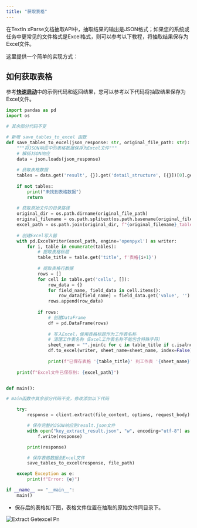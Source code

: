 ```yaml
---
title: "获取表格"
---
```


在TextIn xParse文档抽取API中，抽取结果的输出是JSON格式；如果您的系统或任务中更常见的文件格式是Excel格式，则可以参考以下教程，将抽取结果保存为Excel文件。

这里提供一个简单的实现方式：

## 如何获取表格

参考[**快速启动**](/xparse/extract-quickstart)中的示例代码和返回结果，您可以参考以下代码将抽取结果保存为Excel文件。

```python
import pandas as pd
import os

# 其余部分代码不变

# 新增 save_tables_to_excel 函数
def save_tables_to_excel(json_response: str, original_file_path: str):
    """将JSON响应中的表格数据保存为Excel文件"""
    # 解析JSON响应
    data = json.loads(json_response)
    
    # 获取表格数据
    tables = data.get('result', {}).get('detail_structure', [{}])[0].get('tables_relationship', [])
    
    if not tables:
        print("未找到表格数据")
        return
    
    # 获取原始文件的目录路径
    original_dir = os.path.dirname(original_file_path)
    original_filename = os.path.splitext(os.path.basename(original_file_path))[0]
    excel_path = os.path.join(original_dir, f"{original_filename}_tables.xlsx")
    
    # 创建Excel写入器
    with pd.ExcelWriter(excel_path, engine='openpyxl') as writer:
        for i, table in enumerate(tables):
            # 提取表格标题
            table_title = table.get('title', f'表格{i+1}')
            
            # 提取表格行数据
            rows = []
            for cell in table.get('cells', []):
                row_data = {}
                for field_name, field_data in cell.items():
                    row_data[field_name] = field_data.get('value', '')
                rows.append(row_data)
            
            if rows:
                # 创建DataFrame
                df = pd.DataFrame(rows)
                
                # 写入Excel，使用表格标题作为工作表名称
                # 清理工作表名称（Excel工作表名称不能包含特殊字符）
                sheet_name = "".join(c for c in table_title if c.isalnum() or c in (' ', '-', '_'))[:31]
                df.to_excel(writer, sheet_name=sheet_name, index=False)
                
                print(f"已保存表格 '{table_title}' 到工作表 '{sheet_name}'")
    
    print(f"Excel文件已保存到: {excel_path}")


def main():

# main函数中其余部分代码不变，修改添加以下代码

    try:
        response = client.extract(file_content, options, request_body)

        # 保存完整的JSON响应到result.json文件
        with open("key_extract_result.json", "w", encoding="utf-8") as f:
            f.write(response)

        print(response)

        # 保存表格数据到Excel文件
        save_tables_to_excel(response, file_path)

    except Exception as e:
        print(f"Error: {e}")

if __name__ == "__main__":
    main()
```

- 保存后的表格如下图，表格文件位置在抽取的原始文件同目录下。

![Extract Getexcel Pn](/images/extract-getexcel.png)